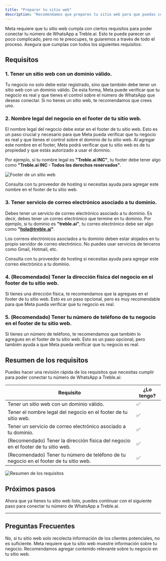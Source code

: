```yaml
---
title: "Preparar tu sitio web"
description: "Recomendamos que prepares tu sitio web para que puedas conectar tu número de WhatsApp a Treble.ai."
---
```


Meta requiere que tu sitio web cumpla con ciertos requisitos para poder conectar tu número de WhatsApp a Treble.ai. Esto te puede parecer un poco complicado, pero no te preocupes, te guiaremos a través de todo el proceso. Asegura que cumplas con todos los siguientes requisitos:

## Requisitos

### 1. Tener un sitio web con un dominio válido.

Tu negocio no solo debe estar registrado, sino que también debe tener un sitio web con un dominio válido. De esta forma, Meta puede verificar que tu negocio es real y que tienes el control sobre el número de WhatsApp que deseas conectar. Si no tienes un sitio web, te recomendamos que crees uno.

### 2. Nombre legal del negocio en el footer de tu sitio web.

El nombre legal del negocio debe estar en el footer de tu sitio web. Esto es un paso crucial y necesario para que Meta pueda verificar que tu negocio es real y que tienes el control sobre el dominio de tu sitio web. Al agregar este nombre en el footer, Meta podrá verificar que tu sitio web es de tu propiedad y que estás autorizado a usar el dominio.

Por ejemplo, si tu nombre legal es **"Treble.ai INC"**, tu footer debe tener algo como **"Treble.ai INC - Todos los derechos reservados"**.

<img src="/images/footer.png" alt="Footer de un sitio web" />

Consulta con tu proveedor de hosting si necesitas ayuda para agregar este nombre en el footer de tu sitio web.

### 3. Tener servicio de correo electrónico asociado a tu dominio.

Debes tener un servicio de correo electrónico asociado a tu dominio. Es decir, debes tener un correo electrónico que termine en tu dominio. Por ejemplo, si tu dominio es **"treble.ai"**, tu correo electrónico debe ser algo como **"hola@treble.ai"**.

Los correos electrónicos asociados a tu dominio deben estar alojados en tu propio servidor de correo electrónico. No puedes usar servicios de terceros como Gmail, Hotmail, etc.

Consulta con tu proveedor de hosting si necesitas ayuda para agregar este correo electrónico a tu dominio.

### 4. (Recomendado) Tener la dirección física del negocio en el footer de tu sitio web.

Si tienes una dirección física, te recomendamos que la agregues en el footer de tu sitio web. Esto es un paso opcional, pero es muy recomendable para que Meta pueda verificar que tu negocio es real. 

### 5. (Recomendado) Tener tu número de teléfono de tu negocio en el footer de tu sitio web.

Si tienes un número de teléfono, te recomendamos que también lo agregues en el footer de tu sitio web. Esto es un paso opcional, pero también ayuda a que Meta pueda verificar que tu negocio es real.

## Resumen de los requisitos

Puedes hacer una revisión rápida de los requisitos que necesitas cumplir para poder conectar tu número de WhatsApp a Treble.ai:

| Requisito | ¿Lo tengo? |
| --------- | ---------- |
| Tener un sitio web con un dominio válido. | ✅ |
| Tener el nombre legal del negocio en el footer de tu sitio web. | ✅ |
| Tener un servicio de correo electrónico asociado a tu dominio. | ✅ |
| (Recomendado) Tener la dirección física del negocio en el footer de tu sitio web. | ✅ |
| (Recomendado) Tener tu número de teléfono de tu negocio en el footer de tu sitio web. | ✅ |

<img src="/images/full-footer.png" alt="Resumen de los requisitos" />

## Próximos pasos

Ahora que ya tienes tu sitio web listo, puedes continuar con el siguiente paso para conectar tu número de WhatsApp a Treble.ai.

---

## Preguntas Frecuentes

<AccordionGroup>
  <Accordion title="¿Puede ser mi sitio web una landing page?">
    No, si tu sitio web solo recolecta información de los clientes potenciales, no es suficiente. Meta requiere que tu sitio web muestre información sobre tu negocio. Recomendamos agregar contenido relevante sobre tu negocio en tu sitio web.
  </Accordion>
</AccordionGroup>